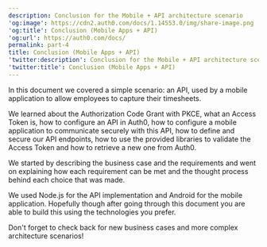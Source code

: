 ```yaml
---
description: Conclusion for the Mobile + API architecture scenario
'og:image': https://cdn2.auth0.com/docs/1.14553.0/img/share-image.png
'og:title': Conclusion (Mobile Apps + API)
'og:url': https://auth0.com/docs/
permalink: part-4
title: Conclusion (Mobile Apps + API)
'twitter:description': Conclusion for the Mobile + API architecture scenario
'twitter:title': Conclusion (Mobile Apps + API)
---
```

In this document we covered a simple scenario: an API, used by a mobile application to allow employees to capture their timesheets.

We learned about the Authorization Code Grant with PKCE, what an <Tooltip tip="Access Token: Authorization credential, in the form of an opaque string or JWT, used to access an API." cta="View Glossary" href="/docs/glossary?term=Access+Token">Access Token</Tooltip> is, how to configure an API in Auth0, how to configure a mobile application to communicate securely with this API, how to define and secure our API endpoints, how to use the provided libraries to validate the Access Token and how to retrieve a new one from Auth0.

We started by describing the business case and the requirements and went on explaining how each requirement can be met and the thought process behind each choice that was made.

We used Node.js for the API implementation and Android for the mobile application. Hopefully though after going through this document you are able to build this using the technologies you prefer.

Don't forget to check back for new business cases and more complex architecture scenarios!